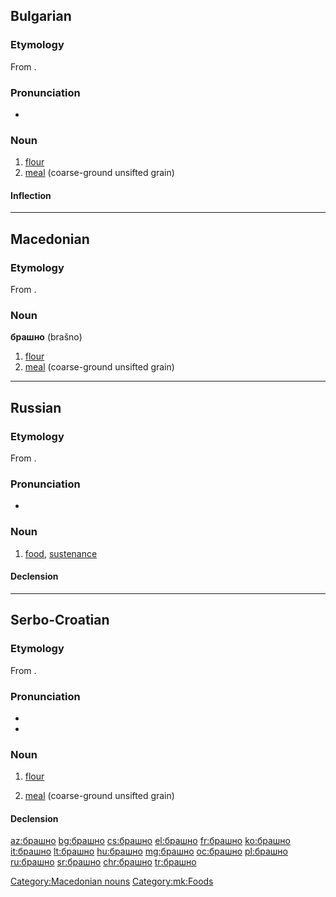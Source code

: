 ==Bulgarian==

===Etymology===
From {{inh|bg|sla-pro|*boršьno}}.

===Pronunciation===
* {{IPA|/brəʃˈnɔ/|lang=bg}}

===Noun===
{{bg-noun|g=n|tr=brašnó}}

# [[flour]]
# [[meal]] (coarse-ground unsifted grain)

====Inflection====
{{bg-noun-n-a|брашн}}

----

==Macedonian==

===Etymology===
From {{inh|mk|sla-pro|*boršьno}}.

===Noun===
'''брашно''' (brašno) {{g|n}}

# [[flour]]
# [[meal]] (coarse-ground unsifted grain)

[[Category:Macedonian nouns]]
[[Category:mk:Foods]]

----

==Russian==

===Etymology===
From {{inh|ru|sla-pro|*boršьno}}.

===Pronunciation===
* {{ru-IPA|бра́шно}}

===Noun===
{{ru-noun+|бра́шно|*}}

# {{lb|ru|archaic}} [[food]], [[sustenance]]

====Declension====
{{ru-noun-table|бра́шно|*}}

----

==Serbo-Croatian==

===Etymology===
From {{inh|sh|sla-pro|*boršьno}}.

===Pronunciation===
* {{IPA|/brâʃno/|lang=sh}}
* {{hyphenation|бра|шно|lang=sh}}

===Noun===
{{sh-noun|g=n|head=бра̏шно}}

# {{lb|sh|uncountable}} [[flour]]
# {{lb|sh|uncountable}} [[meal]] (coarse-ground unsifted grain)

====Declension====
{{sh-decl-noun-unc|sc=Cyrl
|брашно
|брашна
|брашну
|брашно
|брашно
|брашну
|брашном
}}

[[az:брашно]]
[[bg:брашно]]
[[cs:брашно]]
[[el:брашно]]
[[fr:брашно]]
[[ko:брашно]]
[[it:брашно]]
[[lt:брашно]]
[[hu:брашно]]
[[mg:брашно]]
[[oc:брашно]]
[[pl:брашно]]
[[ru:брашно]]
[[sr:брашно]]
[[chr:брашно]]
[[tr:брашно]]